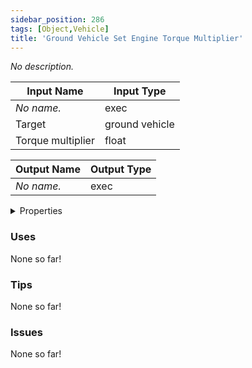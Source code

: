```yaml
---
sidebar_position: 286
tags: [Object,Vehicle]
title: 'Ground Vehicle Set Engine Torque Multiplier'
---
```


*No description.*






<EsbSvg />

| Input Name | Input Type |
|-----------|-----------|
| *No name.* | exec |
| Target | ground vehicle |
| Torque multiplier | float |

| Output Name | Output Type |
|-----------|-----------|
| *No name.* | exec |


<details>
  <summary>Properties</summary>
  <div>
    <div>
    <table>
      <thead>
        <tr>
          <th>Is beta required?</th>
          <th>❌</th>
        </tr>
        <tr>
          <th>Is this chip a trolling risk?</th>
          <th>❌</th>
        </tr>
        <tr>
          <th>Is this chip a role assignment risk?</th>
          <th>❌</th>
        </tr>
        <tr>
          <th>Chip UUID</th>
          <th>128116c8-591f-44bc-97cd-f787d660cfb5</th>
        </tr>
      </thead>
    </table>
    </div>
  </div>
</details>

### Uses

None so far!

### Tips

None so far!

### Issues

None so far!